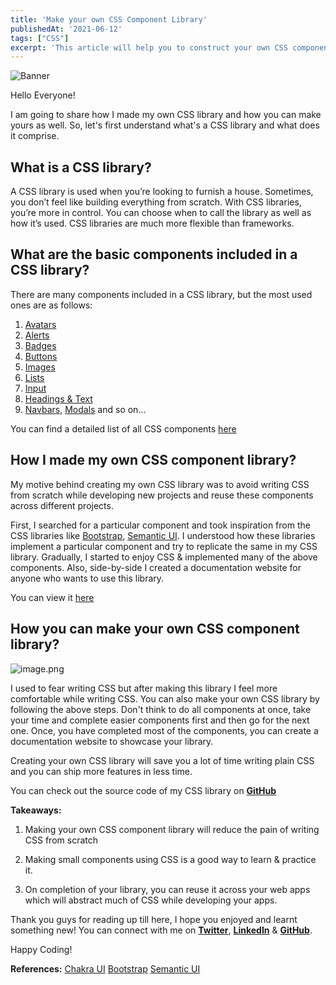 ```yaml
---
title: 'Make your own CSS Component Library'
publishedAt: '2021-06-12'
tags: ["CSS"]
excerpt: 'This article will help you to construct your own CSS component library'
---
```


![Banner](static/images/blog/make-your-own-css-library.jpg)


Hello Everyone!

I am going to share how I made my own CSS library and how you can make yours as well. So, let's first understand what's a CSS library and what does it comprise.

## What is a CSS library? 

A CSS library is used when you’re looking to furnish a house. Sometimes, you don’t feel like building everything from scratch. With CSS libraries, you’re more in control. You can choose when to call the library as well as how it’s used. CSS libraries are much more flexible than frameworks.

## What are the basic components included in a CSS library?

There are many components included in a CSS library, but the most used ones are as follows:

1. [Avatars](https://mind-ui.netlify.app/avatar)
2. [Alerts](https://mind-ui.netlify.app/alert)
3. [Badges](https://mind-ui.netlify.app/badge)
4. [Buttons](https://mind-ui.netlify.app/button)
5. [Images](https://mind-ui.netlify.app/image)
6. [Lists](https://mind-ui.netlify.app/list)
7. [Input](https://mind-ui.netlify.app/input)
8. [Headings & Text](https://mind-ui.netlify.app/typography)
9. [Navbars](https://mind-ui.netlify.app/nav), [Modals](https://mind-ui.netlify.app/modal) and so on...

You can find a detailed list of all CSS components [here](https://getbootstrap.com/2.3.2/components.html)


## How I made my own CSS component library?

My motive behind creating my own CSS library was to avoid writing CSS from scratch while developing new projects and reuse these components across different projects. 

First, I searched for a particular component and took inspiration from the CSS libraries like [Bootstrap](https://getbootstrap.com/), [Semantic UI](https://semantic-ui.com/). I understood how these libraries implement a particular component and try to replicate the same in my CSS library. Gradually, I started to enjoy CSS & implemented many of the above components. Also, side-by-side I created a documentation website for anyone who wants to use this library. 

You can view it [here](https://mind-ui.netlify.app/)


## How you can make your own CSS component library?

![image.png](static/images/blog/css-library-meme.png)

I used to fear writing CSS but after making this library I feel more comfortable while writing CSS. You can also make your own CSS library by following the above steps.
Don't think to do all components at once, take your time and complete easier components first and then go for the next one. Once, you have completed most of the components, you can create a documentation website to showcase your library.

Creating your own CSS library will save you a lot of time writing plain CSS and you can ship more features in less time.

You can check out the source code of my CSS library on [**GitHub**](https://github.com/Jaynil1611/Mind_UI)

**Takeaways:**

1. Making your own CSS component library will reduce the pain of writing CSS from scratch

2. Making small components using CSS is a good way to learn & practice it.

3. On completion of your library, you can reuse it across your web apps which will abstract much of CSS while developing your apps.

Thank you guys for reading up till here, I hope you enjoyed and learnt something new! 
You can connect with me on [**Twitter**](https://twitter.com/Jaynil_Gaglani), [**LinkedIn**](https://www.linkedin.com/in/jaynilgaglani/) & [**GitHub**](https://github.com/Jaynil1611). 

Happy Coding!

**References:**
[Chakra UI](https://chakra-ui.com/)
[Bootstrap](https://getbootstrap.com/)
[Semantic UI](https://semantic-ui.com/)